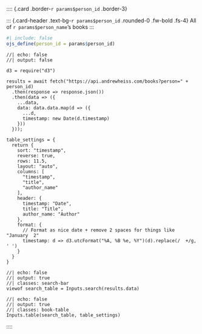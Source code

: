 :::: {.card .border-`r params$person_id` .border-3}

::: {.card-header .text-bg-`r params$person_id` .rounded-0 .fw-bold .fs-4}
All of `r params$person_name`'s books
:::

::: {.card-body}

```r
#| include: false
ojs_define(person_id = params$person_id)
```

```ojs
//| echo: false
//| output: false

d3 = require("d3")

results = await fetch("https://api.andrewheiss.com/books?person=" + person_id)
  .then(response => response.json())
  .then(data => ({
    ...data,
    data: data.data.map(d => ({
      ...d,
      timestamp: new Date(d.timestamp)
    }))
  }));

table_settings = {
  return {
    sort: "timestamp",
    reverse: true,
    rows: 11.5,
    layout: "auto",
    columns: [
      "timestamp",
      "title",
      "author_name"
    ],
    header: {
      timestamp: "Date",
      title: "Title",
      author_name: "Author"
    },
    format: {
      // Format as nice date + remove 2 spaces for things like "January  2"
      timestamp: d => d3.utcFormat("%A, %B %e, %Y")(d).replace(/  +/g, ' ')
    }
  }
}
```

```ojs
//| echo: false
//| output: true
//| classes: search-bar
viewof search_table = Inputs.search(results.data)
```

```ojs
//| echo: false
//| output: true
//| classes: book-table
Inputs.table(search_table, table_settings)
```

:::
::::
